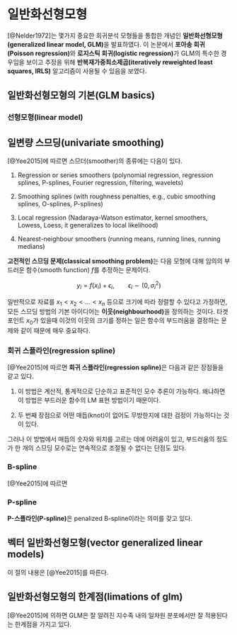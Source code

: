 # 일반화선형모형 {#glm}

[@Nelder1972]는 몇가지 중요한 회귀분석 모형들을 통합한 개념인 **일반화선형모형(generalized linear model, GLM)**을 발표하였다. 이 논문에서 **포아송 회귀(Poisson regression)**와 **로지스틱 회귀(logistic regression)**가 GLM의 특수한 경우임을 보이고 추정을 위해 **반복재가중최소제곱(iteratively reweighted least squares, IRLS)** 알고리즘이 사용될 수 있음을 보였다.

## 일반화선형모형의 기본(GLM basics)

### 선형모형(linear model)

## 일변량 스므딩(univariate smoothing)

[@Yee2015]에 따르면 스므더(smoother)의 종류에는 다음이 있다.

1. Regression or series smoothers (polynomial regression, regression splines, P-splines, Fourier regression, filtering, wavelets)

2. Smoothing splines (with roughness penalties, e.g., cubic smoothing splines, O-splines, P-splines)

3. Local regression (Nadaraya-Watson estimator, kernel smoothers, Lowess, Loess, it generalizes to local likelihood)

4. Nearest-neighbour smoothers (running means, running lines, running medians)

**고전적인 스므딩 문제(classical smoothing problem)**는 다음 모형에 대해 임의의 부드러운 함수(smooth function) $f$를 추정하는 문제이다.

$$y_{i}=f(x_{i})+\epsilon_{i}, \qquad{\epsilon_{i} \sim  (0, \sigma_{i}^{2})}$$

일반적으로 자료를 $x_{1}<x_{2}<\ldots <x_{n}$ 등으로 크기에 따라 정렬할 수 있다고 가정하면, 모든 스므딩 방법의 기본 아이디어는 **이웃(neighbourhood)**을 정의하는 것이다. 타겟 포인트 $x_{0}$가 있을때 이것의 이웃의 크기를 정하는 일은 함수의 부드러움을 결정하는 문제와 같이 때문에 매우 중요하다.

### 회귀 스플라인(regression spline)

[@Yee2015]에 따르면 **회귀 스플라인(regression spline)**은 다음과 같은 장점들을 같고 있다.

1. 이 방법은 계산적, 통계적으로 단순하고 표준적인 모수 추론이 가능하다. 왜냐하면 이 방법은 부드러운 함수의 LM 표현 방법이기 때문이다.

2. 두 번째 장점으로 어떤 매듭(knot)이 없어도 무방한지에 대한 검정이 가능하다는 것이 있다.

그러나 이 방법에서 매듭의 숫자와 위치를 고르는 데에 어려움이 있고, 부드러움의 정도가 한 개의 스므딩 모수로는 연속적으로 조절될 수 없다는 단점도 있다.

### B-spline

[@Yee2015]에 따르면 

### P-spline

**P-스플라인(P-spline)**은 penalized B-spline이라는 의미를 갖고 있다.

## 벡터 일반화선형모형(vector generalized linear models)

이 절의 내용은 [@Yee2015]를 따른다.

## 일반화선형모형의 한계점(limations of glm)

[@Yee2015]에 의하면 GLM은 잘 알려진 지수족 내의 일차원 분포에서만 잘 적용된다는 한계점을 가지고 있다.
